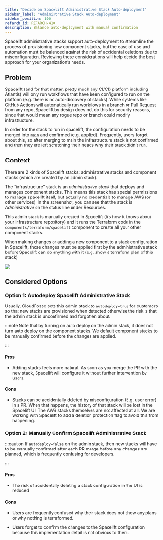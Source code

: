 ```yaml
---
title: "Decide on Spacelift Administrative Stack Auto-deployment"
sidebar_label: "Administrative Stack Auto-deployment"
sidebar_position: 100
refarch_id: REFARCH-410
description: Balance auto-deployment with manual confirmation
---
```


<Intro>
 Spacelift administrative stacks support auto-deployment to streamline the process of provisioning new component stacks, but the ease of use and automation must be balanced against the risk of accidental deletions due to misconfiguration. Reviewing these considerations will help decide the best approach for your organization’s needs.
</Intro>

## Problem

Spacelift (and for that matter, pretty much any CI/CD platform including Atlantis) will only run workflows that have been configured to run on the platform (e.g. there is no auto-discovery of stacks). While systems like GitHub Actions will automatically run workflows in a branch or Pull Request from any repo, Spacelift by design does not do this for security reasons, since that would mean any rogue repo or branch could modify infrastructure.

In order for the stack to run in spacelift, the configuration needs to be merged into `main` and confirmed (e.g. applied). Frequently, users forget about this, so after merging to main the infrastructure stack is not confirmed and then they are left scratching their heads why their stack didn’t run.

## Context

There are 2 kinds of Spacelift stacks: administrative stacks and component stacks (which are created by an admin stack).

The “infrastructure” stack is an _administrative stack_ that deploys and manages component stacks. This means this stack has special permissions to manage spacelift itself, but actually no credentials to manage AWS (or other services). In the screenshot, you can see that the stack is _Administrative_ on the status line under Resources.

This admin stack is manually created in Spacelift (it’s how it knows about your infrastructure repository) and it runs the Terraform code in the `components/terraform/spacelift` component to create all your other component stacks.

When making changes or adding a new component to a stack configuration in Spacelift, those changes must be applied first by the administrative stack before Spacelift can do anything with it (e.g. show a terraform plan of this stack).

<img src="/assets/refarch/cleanshot-2021-11-24-at-14.59.56@2x-20211124-210413.png" /><br/>

## Considered Options

### Option 1: Autodeploy Spacelift Administrative Stack

Usually, CloudPosse sets this admin stack to `autodeploy=true` for customers so that new stacks are provisioned when detected otherwise the risk is that the admin stack is unconfirmed and forgotten about.

:::note
Note that by turning on auto deploy on the admin stack, it does not turn auto deploy on the component stacks. We default component stacks to be manually confirmed before the changes are applied.

:::

#### Pros

- Adding stacks feels more natural. As soon as you merge the PR with the new stack, Spacelift will configure it without further intervention by users.

#### Cons

- Stacks can be accidentally deleted by misconfiguration (E.g. user error) in a PR. When that happens, the history of that stack will be lost in the Spacelift UI. The AWS stacks themselves are not affected at all. We are working with Spacelift to add a deletion protection flag to avoid this from happening.

### Option 2: Manually Confirm Spacelift Administrative Stack

:::caution
If `autodeploy=false` on the admin stack, then new stacks will have to be manually confirmed after each PR merge before any changes are planned, which is frequently confusing for developers.

:::

#### Pros

- The risk of accidentally deleting a stack configuration in the UI is reduced

#### Cons

- Users are frequently confused why their stack does not show any plans or why nothing is terraformed.

- Users forget to confirm the changes to the Spacelift configuration because this implementation detail is not obvious to them.


